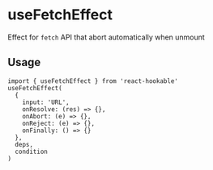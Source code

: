 # useFetchEffect

Effect for `fetch` API that abort automatically when unmount

## Usage

```tsx
import { useFetchEffect } from 'react-hookable'
useFetchEffect(
  {
    input: 'URL',
    onResolve: (res) => {},
    onAbort: (e) => {},
    onReject: (e) => {},
    onFinally: () => {}
  },
  deps,
  condition
)
```
